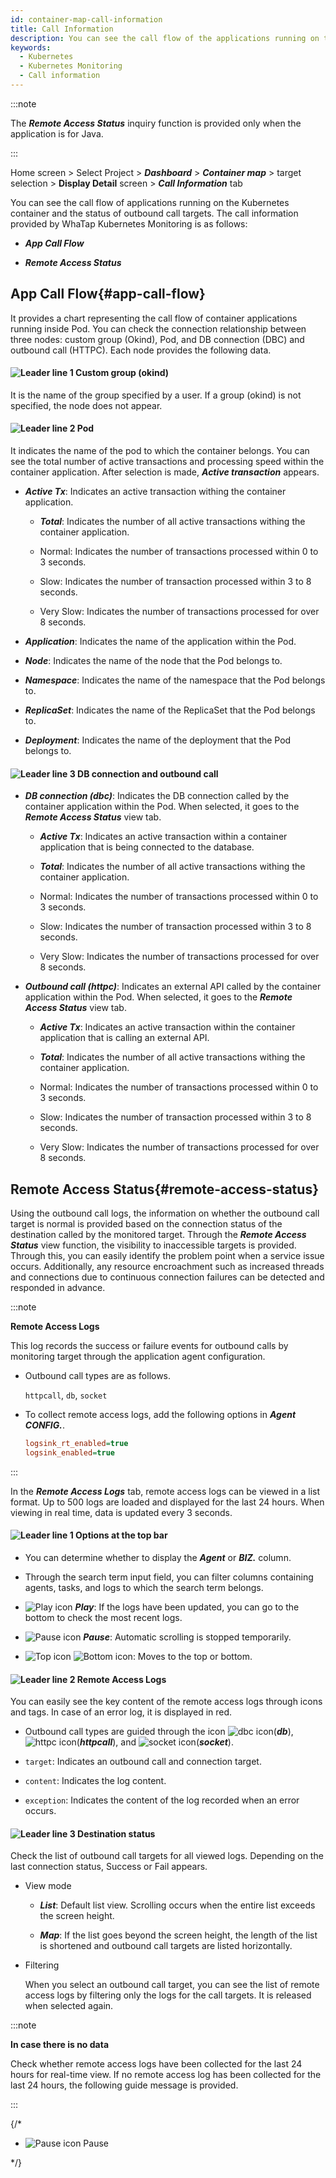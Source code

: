 ```yaml
---
id: container-map-call-information
title: Call Information
description: You can see the call flow of the applications running on the container and the status of the outbound call targets.
keywords:
  - Kubernetes
  - Kubernetes Monitoring
  - Call information
---
```


:::note 

The **_Remote Access Status_** inquiry function is provided only when the application is for Java.

:::

Home screen > Select Project > **_Dashboard_** > **_Container map_** > target selection > **Display Detail** screen > **_Call Information_** tab

You can see the call flow of applications running on the Kubernetes container and the status of outbound call targets. The call information provided by WhaTap Kubernetes Monitoring is as follows: 

- **_App Call Flow_**

- **_Remote Access Status_**

## App Call Flow{#app-call-flow}

<ImgLang img='k8s-container-map-call-info-app.png' desc='App Call Flow' />

It provides a chart representing the call flow of container applications running inside Pod. You can check the connection relationship between three nodes: custom group (Okind), Pod, and DB connection (DBC) and outbound call (HTTPC). Each node provides the following data. 

#### ![Leader line 1](/img/number-01.png) Custom group (okind)

It is the name of the group specified by a user. If a group (okind) is not specified, the node does not appear.

#### ![Leader line 2](/img/number-02.png) Pod

It indicates the name of the pod to which the container belongs. You can see the total number of active transactions and processing speed within the container application. After selection is made, **_Active transaction_** appears.

- **_Active Tx_**: Indicates an active transaction withing the container application. 

  - **_Total_**: Indicates the number of all active transactions withing the container application.

  - <span class='normal'>Normal</span>: Indicates the number of transactions processed within 0 to 3 seconds.

  - <span class='slow'>Slow</span>: Indicates the number of transaction processed within 3 to 8 seconds.

  - <span class='vslow'>Very Slow</span>: Indicates the number of transactions processed for over 8 seconds.

- **_Application_**: Indicates the name of the application within the Pod. 

- **_Node_**: Indicates the name of the node that the Pod belongs to. 

- **_Namespace_**: Indicates the name of the namespace that the Pod belongs to. 

- **_ReplicaSet_**: Indicates the name of the ReplicaSet that the Pod belongs to. 

- **_Deployment_**: Indicates the name of the deployment that the Pod belongs to.  

#### ![Leader line 3](/img/number-03.png) DB connection and outbound call

- **_DB connection (dbc)_**: Indicates the DB connection called by the container application within the Pod. When selected, it goes to the **_Remote Access Status_** view tab.

  - **_Active Tx_**: Indicates an active transaction within a container application that is being connected to the database. 

  - **_Total_**: Indicates the number of all active transactions withing the container application.

  - <span class='normal'>Normal</span>: Indicates the number of transactions processed within 0 to 3 seconds.

  - <span class='slow'>Slow</span>: Indicates the number of transaction processed within 3 to 8 seconds.

  - <span class='vslow'>Very Slow</span>: Indicates the number of transactions processed for over 8 seconds.

- **_Outbound call (httpc)_**: Indicates an external API called by the container application within the Pod. When selected, it goes to the **_Remote Access Status_** view tab. 

  - **_Active Tx_**: Indicates an active transaction within the container application that is calling an external API. 

  - **_Total_**: Indicates the number of all active transactions withing the container application.

  - <span class='normal'>Normal</span>: Indicates the number of transactions processed within 0 to 3 seconds.

  - <span class='slow'>Slow</span>: Indicates the number of transaction processed within 3 to 8 seconds.

  - <span class='vslow'>Very Slow</span>: Indicates the number of transactions processed for over 8 seconds.

## Remote Access Status{#remote-access-status}

Using the outbound call logs, the information on whether the outbound call target is normal is provided based on the connection status of the destination called by the monitored target. Through the **_Remote Access Status_** view function, the visibility to inaccessible targets is provided. Through this, you can easily identify the problem point when a service issue occurs. Additionally, any resource encroachment such as increased threads and connections due to continuous connection failures can be detected and responded in advance.

:::note

**Remote Access Logs**

This log records the success or failure events for outbound calls by monitoring target through the application agent configuration. 

- Outbound call types are as follows.

  `httpcall`, `db`, `socket` 

- To collect remote access logs, add the following options in **_Agent CONFIG._**.

  ```ini
  logsink_rt_enabled=true
  logsink_enabled=true
  ```

::: 

<ImgLang img='k8s-container-map-call-info-remote.png' desc='Remote Access Logs' />

In the **_Remote Access Logs_** tab, remote access logs can be viewed in a list format. Up to 500 logs are loaded and displayed for the last 24 hours. When viewing in real time, data is updated every 3 seconds. 

#### ![Leader line 1](/img/number-01.png) Options at the top bar

- You can determine whether to display the **_Agent_** or **_BIZ._** column.

- Through the search term input field, you can filter columns containing agents, tasks, and logs to which the search term belongs.

- ![Play icon](/img/ic-caret-right.svg) **_Play_**: If the logs have been updated, you can go to the bottom to check the most recent logs.

- ![Pause icon](/img/ico-pause.svg) **_Pause_**: Automatic scrolling is stopped temporarily.

- ![Top icon](/img/ic-caret-up.svg) ![Bottom icon](/img/ic-caret-down.svg): Moves to the top or bottom.

#### ![Leader line 2](/img/number-02.png) Remote Access Logs

You can easily see the key content of the remote access logs through icons and tags. In case of an error log, it is displayed in <span class='vslow'>red</span>.

- Outbound call types are guided through the icon ![dbc icon](/img/ic-db.svg)(**_db_**), ![httpc icon](/img/ic-network-filled.svg)(**_httpcall_**), and ![socket icon](/img/ic-branches.svg)(**_socket_**).

- `target`: Indicates an outbound call and connection target. 

- `content`: Indicates the log content. 

- `exception`: Indicates the content of the log recorded when an error occurs.

#### ![Leader line 3](/img/number-03.png) Destination status

Check the list of outbound call targets for all viewed logs. Depending on the last connection status, <span class='vslow'>Success</span> or <span class='mstop'>Fail</span> appears. 

- View mode

  - **_List_**: Default list view. Scrolling occurs when the entire list exceeds the screen height.

  - **_Map_**: If the list goes beyond the screen height, the length of the list is shortened and outbound call targets are listed horizontally.

- Filtering

  When you select an outbound call target, you can see the list of remote access logs by filtering only the logs for the call targets. It is released when selected again.

:::note

**In case there is no data**

Check whether remote access logs have been collected for the last 24 hours for real-time view. If no remote access log has been collected for the last 24 hours, the following guide message is provided.

<ImgLang img='k8s-container-map-call-info-remote-none.png' desc='no monitoring data collection' />

:::

{/* 

- ![Pause icon](/img/ic-s-pause.svg) Pause

*/}
